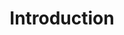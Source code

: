 ---
title: "Introduction"
description: "A unified API to access anything DeFi - start moving your business and users on-chain and start generating new revenue streams."
---